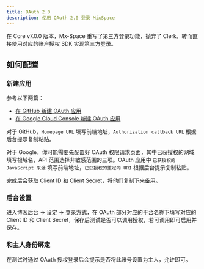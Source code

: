 ```yaml
---
title: OAuth 2.0
description: 使用 OAuth 2.0 登录 MixSpace
---
```


在 Core v7.0.0 版本，Mx-Space 重写了第三方登录功能，抛弃了 Clerk，转而直接使用对应的账户授权 SDK 实现第三方登录。

## 如何配置

### 新建应用

参考以下两篇：

- [在 GitHub 新建 OAuth 应用](https://docs.github.com/zh/apps/oauth-apps/building-oauth-apps/creating-an-oauth-app)
- [在 Google Cloud Console 新建 OAuth 应用](https://developers.google.com/identity/protocols/oauth2/web-server?hl=zh-cn#creatingcred)

对于 GitHub，`Homepage URL` 填写前端地址，`Authorization callback URL` 根据后台提示复制粘贴。

对于 Google，你可能需要先配置好 OAuth 权限请求页面，其中已获授权的网域填写根域名，API 范围选择非敏感范围的三项。OAuth 应用中 `已获授权的 JavaScript 来源` 填写前端地址，`已获授权的重定向 URI` 根据后台提示复制粘贴。

完成后会获取 Client ID 和 Client Secret，将他们复制下来备用。

### 后台设置

进入博客后台 -> 设定 -> 登录方式，在 OAuth 部分对应的平台名称下填写对应的 Client ID 和 Client Secret，保存后测试是否可以调用授权，若可调用即可启用并保存。

### 和主人身份绑定

在测试时通过 OAuth 授权登录后会提示是否将此账号设置为主人，允许即可。
